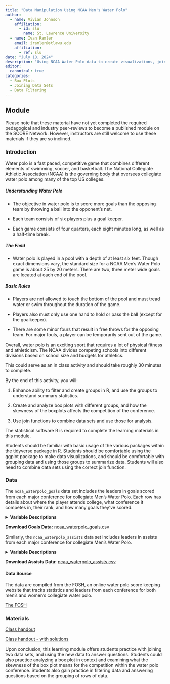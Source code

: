 ```yaml
---
title: "Data Manipulation Using NCAA Men's Water Polo"
author:
  - name: Vivian Johnson
    affiliation:
      - id: slu
        name: St. Lawrence University
  - name: Ivan Ramler
    email: iramler@stlawu.edu
    affiliation:
      - ref: slu
date: "July 18, 2024"
description: "Using NCAA Water Polo data to create visualizations, join tables, and answer questions."
editor: 
  canonical: true
categories:
  - Box Plots
  - Joining Data Sets
  - Data Filtering
---
```


## Module

Please note that these material have not yet completed the required pedagogical and industry peer-reviews to become a published module on the SCORE Network. However, instructors are still welcome to use these materials if they are so inclined.

### Introduction

Water polo is a fast paced, competitive game that combines different elements of swimming, soccer, and basketball. The National Collegiate Athletic Association (NCAA) is the governing body that oversees collegiate water polo among many of the top US colleges. 

##### Understanding Water Polo

* The objective in water polo is to score more goals than the opposing team by throwing a ball into the opponent's net. 

* Each team consists of six players plus a goal keeper. 

* Each game consists of four quarters, each eight minutes long, as well as a half-time break. 

##### The Field 

* Water polo is played in a pool with a depth of at least six feet. Though exact dimensions vary, the standard size for a NCAA Men's Water Polo game is about 25 by 20 meters. There are two, three meter wide goals are located at each end of the pool. 

##### Basic Rules 

* Players are not allowed to touch the bottom of the pool and must tread water or swim throughout the duration of the game. 

* Players also must only use one hand to hold or pass the ball (except for the goalkeeper).

* There are some minor fours that result in free throws for the opposing team. For major fouls, a player can be temporarily sent out of the game. 


Overall, water polo is an exciting sport that requires a lot of physical fitness and athleticism. The NCAA divides competing schools into different divisions based on school size and budgets for athletics. 

::: {.callout-note collapse="true" title="Activity Length" appearance="minimal"}
This could serve as an in class activity and should take roughly 30 minutes to complete. 
:::

::: {.callout-note collapse="true" title="Learning Objectives" appearance="minimal"}
By the end of this activity, you will:

1. Enhance ability to filter and create groups in R, and use the groups to understand summary statistics. 

2. Create and analyze box plots with different groups, and how the skewness of the boxplots affects the competition of the conference. 

3. Use join functions to combine data sets and use those for analysis. 

:::

::: {.callout-note collapse="true" title="Technology Requirements" appearance="minimal"}
The statistical software R is required to complete the learning materials in this module. 
:::

::: {.callout-note collapse="true" title="Methods" appearance="minimal"}
Students should be familiar with basic usage of the various packages within the tidyverse package in R. Students should be comfortable using the ggplot package to make data visualizations, and should be comfortable with grouping data and using those groups to summarize data. Students will also need to combine data sets using the correct join function. 
:::

### Data

The `ncaa_waterpolo_goals` data set includes the leaders in goals scored from each major conference for collegiate Men's Water Polo. Each row has details about where the player attends college, what conference it competes in, their rank, and how many goals they've scored. 

<details>

<summary><b>Variable Descriptions</b></summary>

| Variable         | Description                                                |
|------------------|------------------------------------------------------------|
| Conference       | Conference the school is a part of                         |
| Leader Rank      | Individual Ranking in the conference                       |
| Name             | Player Name                                                |
| Team             | University player attends                                  |
| Goals            | Number of goals scored by that player in the 2023 season   |

</details>

**Download Goals Data:** [ncaa_waterpolo_goals.csv](ncaa_waterpolo_goals.csv){target="_blank"}


Similarly, the `ncaa_waterpolo_assists` data set includes leaders in assists from each major conference for collegiate Men's Water Polo. 

<details>

<summary><b>Variable Descriptions </b></summary>

| Variable         | Description                                                |
|------------------|------------------------------------------------------------|
| Conference       | Conference the school is a part of                         |
| Leader Rank      | Individual Ranking in the conference                       |
| Name             | Player Name                                                |
| Team             | University player attends                                  |
| Assists          | Number of assists scored by that player in the 2023 season |

</details>


**Download Assists Data:** [ncaa_waterpolo_assists.csv](ncaa_waterpolo_assists.csv){target="_blank"}

#### Data Source

The data are compiled from the FOSH, an online water polo score keeping website that tracks statistics and leaders from each conference for both men's and women's collegiate water polo. 

[The FOSH](https://www.thefosh.net/league/1/M?year=2023){target="_blank"}

### Materials

[Class handout](waterpolo_worksheet.qmd){target="_blank"}

[Class handout - with solutions](waterpolo_worksheet_SOLUTIONS.qmd){target="_blank"}


::: {.callout-note collapse="true" title="Conclusion" appearance="minimal"}
Upon conclusion, this learning module offers students practice with joining two data sets, and using the new data to answer questions. Students could also practice analyzing a box plot in context and examining what the skewness of the box plot means for the competition within the water polo conference. Students also gain practice in filtering data and answering questions based on the grouping of rows of data. 

:::
